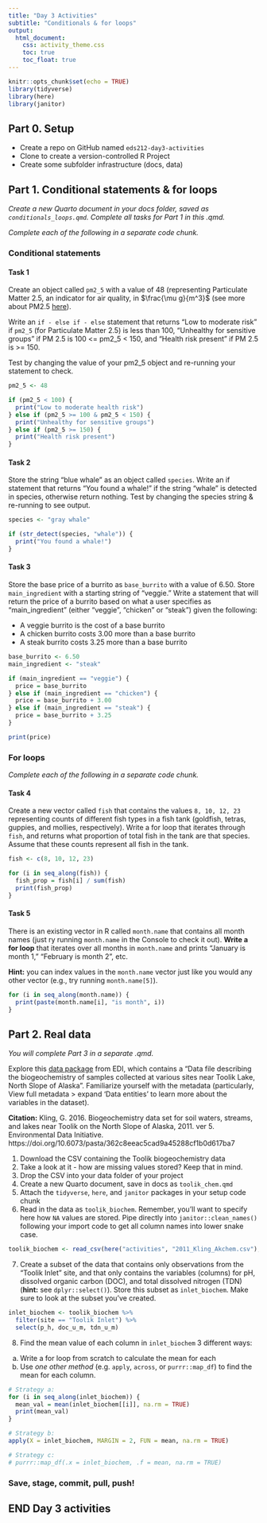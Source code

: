 ```yaml
---
title: "Day 3 Activities"
subtitle: "Conditionals & for loops"
output: 
  html_document:
    css: activity_theme.css
    toc: true
    toc_float: true
---
```


```r
knitr::opts_chunk$set(echo = TRUE)
library(tidyverse)
library(here)
library(janitor)
```

## Part 0. Setup

- Create a repo on GitHub named `eds212-day3-activities`
- Clone to create a version-controlled R Project
- Create some subfolder infrastructure (docs, data)

## Part 1. Conditional statements & for loops

*Create a new Quarto document in your docs folder, saved as `conditionals_loops.qmd`. Complete all tasks for Part 1 in this .qmd.*

*Complete each of the following in a separate code chunk.*

### Conditional statements

#### Task 1

Create an object called `pm2_5` with a value of 48 (representing Particulate Matter 2.5, an indicator for air quality, in $\frac{\mu g}{m^3}$ (see more about PM2.5 [here](https://www3.epa.gov/region1/airquality/pm-aq-standards.html)). 

Write an `if - else if - else` statement that returns "Low to moderate risk" if `pm2_5` (for Particulate Matter 2.5) is less than 100, "Unhealthy for sensitive groups" if PM 2.5 is 100 <= pm2_5 < 150, and "Health risk present"  if PM 2.5 is >= 150. 

Test by changing the value of your pm2_5 object and re-running your statement to check. 

```r
pm2_5 <- 48

if (pm2_5 < 100) {
  print("Low to moderate health risk")
} else if (pm2_5 >= 100 & pm2_5 < 150) {
  print("Unhealthy for sensitive groups")
} else if (pm2_5 >= 150) {
  print("Health risk present")
}
```

#### Task 2

Store the string "blue whale" as an object called `species`. Write an if statement that returns "You found a whale!" if the string "whale" is detected in species, otherwise return nothing. Test by changing the species string & re-running to see output. 

```r
species <- "gray whale"

if (str_detect(species, "whale")) {
  print("You found a whale!")
}
```

<!-- #### Task 3

Create a vector stored as `max_airtemp_c` with a value of 24.1. Write an `if else` statement that will print "Temperature too high" if `max_airtemp_c` is greater than 27, or "Temperature OK" if temperature is less than or equal to 27. 
```r
max_airtemp_c <- c(24.1)

if (max_airtemp_c > 27) {
  print("Temperature too high")
} else {
  print("Temperature OK")
}
```
-->

#### Task 3

Store the base price of a burrito as `base_burrito` with a value of 6.50. Store `main_ingredient` with a starting string of "veggie." Write a statement that will return the price of a burrito based on what a user specifies as "main_ingredient" (either "veggie", "chicken" or "steak") given the following: 

- A veggie burrito is the cost of a base burrito
- A chicken burrito costs 3.00 more than a base burrito
- A steak burrito costs 3.25 more than a base burrito

```r
base_burrito <- 6.50
main_ingredient <- "steak"

if (main_ingredient == "veggie") {
  price = base_burrito
} else if (main_ingredient == "chicken") {
  price = base_burrito + 3.00
} else if (main_ingredient == "steak") {
  price = base_burrito + 3.25
}

print(price)
```

### For loops

*Complete each of the following in a separate code chunk.*

#### Task 4

Create a new vector called `fish` that contains the values `8, 10, 12, 23` representing counts of different fish types in a fish tank (goldfish, tetras, guppies, and mollies, respectively). Write a for loop that iterates through `fish`, and returns what proportion of total fish in the tank are that species. Assume that these counts represent all fish in the tank. 

```r
fish <- c(8, 10, 12, 23)

for (i in seq_along(fish)) {
  fish_prop = fish[i] / sum(fish)
  print(fish_prop)
}
```

#### Task 5

There is an existing vector in R called `month.name` that contains all month names (just ry running `month.name` in the Console to check it out). **Write a for loop** that iterates over all months in `month.name` and prints "January is month 1," "February is month 2", etc. 

**Hint:** you can index values in the `month.name` vector just like you would any other vector (e.g., try running `month.name[5]`).

```r
for (i in seq_along(month.name)) {
  print(paste(month.name[i], "is month", i))
}
```

## Part 2. Real data

*You will complete Part 3 in a separate .qmd.*

Explore this [data package](https://portal.edirepository.org/nis/mapbrowse?packageid=knb-lter-arc.10341.5) from EDI, which contains a "Data file describing the biogeochemistry of samples collected at various sites near Toolik Lake, North Slope of Alaska". Familiarize yourself with the metadata (particularly, View full metadata > expand 'Data entities' to learn more about the variables in the dataset). 

**Citation:** Kling, G. 2016. Biogeochemistry data set for soil waters, streams, and lakes near Toolik on the North Slope of Alaska, 2011. ver 5. Environmental Data Initiative. https://doi.org/10.6073/pasta/362c8eeac5cad9a45288cf1b0d617ba7 

1. Download the CSV containing the Toolik biogeochemistry data
2. Take a look at it - how are missing values stored? Keep that in mind. 
3. Drop the CSV into your data folder of your project
4. Create a new Quarto document, save in docs as `toolik_chem.qmd`
5. Attach the `tidyverse`, `here`, and `janitor` packages in your setup code chunk
6. Read in the data as `toolik_biochem`. Remember, you'll want to specify here how `NA` values are stored. Pipe directly into `janitor::clean_names()` following your import code to get all column names into lower snake case.

```r
toolik_biochem <- read_csv(here("activities", "2011_Kling_Akchem.csv"), na = ".") %>% clean_names()
```

7. Create a subset of the data that contains only observations from the "Toolik Inlet" site, and that only contains the variables (columns) for pH, dissolved organic carbon (DOC), and total dissolved nitrogen (TDN) (**hint:** see `dplyr::select()`). Store this subset as `inlet_biochem`. Make sure to look at the subset you've created. 

```r
inlet_biochem <- toolik_biochem %>% 
  filter(site == "Toolik Inlet") %>% 
  select(p_h, doc_u_m, tdn_u_m)
```

8. Find the mean value of each column in `inlet_biochem` 3 different ways: 

a. Write a for loop from scratch to calculate the mean for each
b. Use *one other method* (e.g. `apply`, `across`, or `purrr::map_df`) to find the mean for each column.

```r
# Strategy a:
for (i in seq_along(inlet_biochem)) {
  mean_val = mean(inlet_biochem[[i]], na.rm = TRUE)
  print(mean_val)
}

# Strategy b: 
apply(X = inlet_biochem, MARGIN = 2, FUN = mean, na.rm = TRUE)

# Strategy c: 
# purrr::map_df(.x = inlet_biochem, .f = mean, na.rm = TRUE)
```
### Save, stage, commit, pull, push!

## END Day 3 activities

